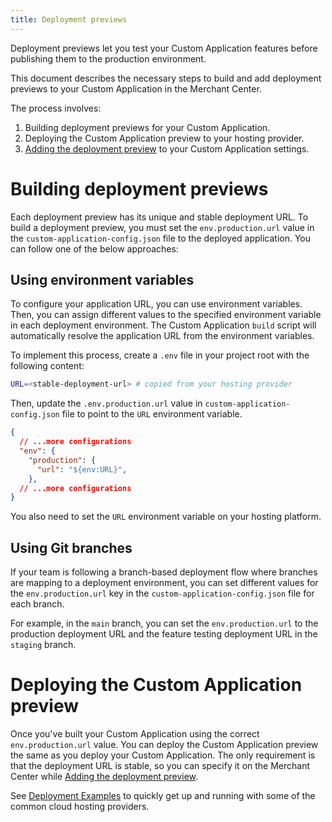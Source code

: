 ```yaml
---
title: Deployment previews
---
```


<Subtitle>

Deployment previews let you test your Custom Application features before publishing them to the production environment.

</Subtitle>

This document describes the necessary steps to build and add deployment previews to your Custom Application in the Merchant Center.

The process involves:

1. Building deployment previews for your Custom Application.
2. Deploying the Custom Application preview to your hosting provider.
3. [Adding the deployment preview](https://docs.commercetools.com/merchant-center/managing-custom-applications#adding-deployment-previews) to your Custom Application settings.

# Building deployment previews

Each deployment preview has its unique and stable deployment URL. To build a deployment preview, you must set the `env.production.url` value in the `custom-application-config.json` file to the deployed application. You can follow one of the below approaches:

## Using environment variables

To configure your application URL, you can use environment variables. Then, you can assign different values to the specified environment variable in each deployment environment. The Custom Application `build` script will automatically resolve the application URL from the environment variables.

To implement this process, create a `.env` file in your project root with the following content:

```bash
URL=<stable-deployment-url> # copied from your hosting provider
```

Then, update the `.env.production.url` value in `custom-application-config.json` file to point to the `URL` environment variable.

```json
{
  // ...more configurations
  "env": {
    "production": {
      "url": "${env:URL}",
    },
  // ...more configurations
}
```

<Info>

You also need to set the `URL` environment variable on your hosting platform.

</Info>

## Using Git branches

If your team is following a branch-based deployment flow where branches are mapping to a deployment environment, you can set different values for the `env.production.url` key in the `custom-application-config.json` file for each branch.

For example, in the `main` branch, you can set the `env.production.url`  to the production deployment URL and the feature testing deployment URL in the `staging` branch.

# Deploying the Custom Application preview

Once you've built your Custom Application using the correct `env.production.url` value. You can deploy the Custom Application preview the same as you deploy your Custom Application.
The only requirement is that the deployment URL is stable, so you can specify it on the Merchant Center while [Adding the deployment preview](https://docs.commercetools.com/merchant-center/managing-custom-applications#adding-deployment-previews).

See [Deployment Examples](./deployment-examples) to quickly get up and running with some of the common cloud hosting providers.
